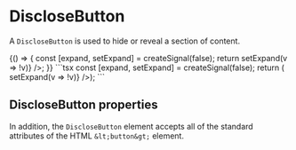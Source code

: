 
# DiscloseButton

A `DiscloseButton` is used to hide or reveal a section of content.

<DemoSection>
  {() => {
    const [expand, setExpand] = createSignal(false);
    return <DiscloseButton open={expand()} onClick={() => setExpand(v => !v)} />;
  }}
</DemoSection>
<SourceCode>
```tsx
const [expand, setExpand] = createSignal(false);
return (<DiscloseButton open={expand()} onClick={() => setExpand(v => !v)} />);
```
</SourceCode>

## DiscloseButton properties

<PropsTable>
  <PropsItem name="open" description="Open or close state of the button." type="boolean" />
</PropsTable>

In addition, the `DiscloseButton` element accepts all of the standard attributes of the HTML `&lt;button&gt;`
element.
